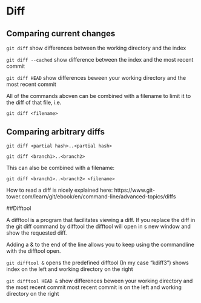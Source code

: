 # Diff 

## Comparing current changes
`git diff`
	show differences between the working directory and the index

`git diff --cached`
	show difference between the index and the most recent commit
	
`git diff HEAD`
	show differences beween your working directory and the most recent commit

All of the commands aboven can be combined with a filename to limit it to the diff of that file,
i.e.

`git diff <filename>`

## Comparing arbitrary diffs

`git diff <partial hash>..<partial hash>`

`git diff <branch1>..<branch2>`

This can also be combined with a filename:

`git diff <branch1>..<branch2> <filename>`

How to read a diff is nicely explained here:
https://www.git-tower.com/learn/git/ebook/en/command-line/advanced-topics/diffs


##Difftool

A difftool is a program that facilitates viewing a diff.
If you replace the diff in the git diff command by difftool 
the difftool will open in s new window and show the requested diff.

Adding a & to the end of the line allows you to keep using the commandline with the difftool open. 
	
`git difftool &`
	opens the predefined difftool (In my case "kdiff3")
	shows index on the left and working directory on the right

`git difftool HEAD &`
	show differences beween your working directory and the most recent commit
	most recent commit is on the left and working directory on the right